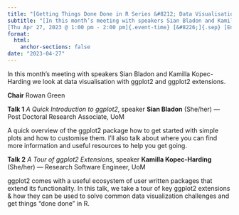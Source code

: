 ```yaml
---
title: "[Getting Things Done Done in R Series &#8212; Data Visualisation]{.event-title}"
subtitle: "[In this month’s meeting with speakers Sian Bladon and Kamilla Kopec-Harding we look at data visualisation with ggplot2 and ggplot2 extensions.]{.event-summary} <br> \
[Thu Apr 27, 2023 @ 1:00 pm - 2:00 pm]{.event-time} [&#8226;]{.sep} [Engineering A Room 3A.016 (University of Manchester)]{.event-location}"
format:
  html:
    anchor-sections: false
date: "2023-04-27"
---
```


<!--
date: "2023-04-27T13:00:00"
date_end: "2023-04-27T14:00:00"
event: R User Group Meeting 
location: Engineering A Room 3A.016 (University of Manchester)
publish_date: "2023-08-20T00:00:00"
-->

In this month's meeting with speakers Sian Bladon and Kamilla Kopec-Harding we look at data visualisation with ggplot2 and ggplot2 extensions.

**Chair** Rowan Green

**Talk 1** *A Quick Introduction to ggplot2*, speaker **Sian Bladon** (She/her) &#8212; Post Doctoral Research Associate, UoM

A quick overview of the ggplot2 package how to get started with simple plots and how to customise them. I'll also talk about where you can find more information and useful resources to help you get going. 

**Talk 2** *A Tour of ggplot2 Extensions*, speaker **Kamilla Kopec-Harding** (She/her) &#8212; Research Software Engineer, UoM

ggplot2 comes with a useful ecosystem of user written packages that extend its functionality. In this talk, we take a tour of key ggplot2 extensions &amp; how they can be used to solve common data visualization challenges and get things "done done" in R.
